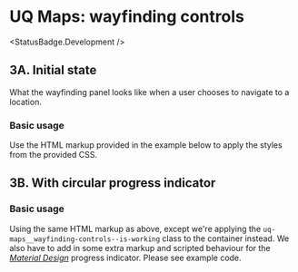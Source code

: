 
<Meta of={UqMaps3WayfindingControlsStories} />

# UQ Maps: wayfinding controls

<StatusBadge.Development />

## 3A. Initial state

What the wayfinding panel looks like when a user chooses to navigate to a
location.

### Basic usage

Use the HTML markup provided in the example below to apply the styles from the
provided CSS.

<Canvas sourceState="hidden" withToolbar>
  <Story of={UqMaps3WayfindingControlsStories.wayfindingControl} autoplay />
</Canvas>

## 3B. With circular progress indicator

### Basic usage

Using the same HTML markup as above, except we're applying the `uq-maps__wayfinding-controls--is-working`
class to the container instead. We also have to add in some extra markup and
scripted behaviour for the [_Material Design_][1] progress indicator. Please see example
code.

<Canvas sourceState="hidden" withToolbar>
  <Story
    of={UqMaps3WayfindingControlsStories.wayfindingControlWorking}
    autoplay
  />
</Canvas>

[1]: https://material.io/components/progress-indicators#circular-progress-indicators
[2]: https://material.io/develop/web/components/progress-indicator
